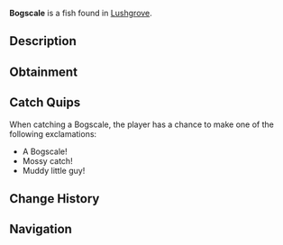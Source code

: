 {{FishInfobox
|image          = Bogscale.png
|rarity         = Common
|sea            = Second Sea
|location       = [[Lushgrove]]
|sublocation    = 
|sources        = Fishing Rod
|radar_location = 
|prog_speed     = +10
|xp             = 18
|weather        = Foggy
|time           = Day
|season         = Autumn
|bait           = Worm
|base_weight    = 7
|base_value     = 35
|weight_range   = 4
|base_chance    = 110
|base_resil     = 80
}}
'''Bogscale''' is a {{Rarity|Common}} fish found in [[Lushgrove]].

== Description ==
{{Description|A brown fish cloaked in grassy tendrils, blending into the muddy waters like a living mire.|Bestiary Entry}}

== Obtainment ==
{{Description|It thrives when the leaves fall and the air grows thick with haze.|Bestiary Hint}}
{{Fish Availability|
Lushgrove
|top_rods      = 
Training Rod\799818.18\NaN;
Flimsy Rod\777762.24\637202.8;
Free Spirit Rod\309963.97\0;
Azure Of Lagoon\284100.98\35605.09;
Astralhook Rod\258980.41\0;
Plastic Rod\225509.9\26355.56;
Friendly Rod\254875.27\32488.51;
Lobster Rod\244865.19\30800.17;
Firefly Rod\257414.55\28342.13;
Carrot Rod\256331.3\28243.15;
Fischer's Rod\224386.63\26191.02;
Brick Built Rod\209656.96\19859.03;
Blazebringer Rod\255183.88\28708.25;
Trident Rod\242378.78\21804.75;
Verdant Shear Rod\242231.31\24532.69;
No-Life Rod\211441.08\19939.31;
Ethereal Prism Rod\201741.48\19422.67;
Seraphic Rod\201116.52\18092.73;
Challenger's Rod\200321.89\18788.57;
Depthseeker Rod\196063\19446.08;
Avalanche Rod\194898.33\19394.05;
Rod Of The Forgotten Fang\193719.94\17505.74;
Volcanic Rod\193160.17\18563.72;
Zeus Rod\192491.49\18499.46;
Rod Of The Exalted One\192226.88\17394.1;
Rod Of The Depths\192131.44\17625.96;
Steady Rod\158820.16\16781.95
|recommended   = Free Spirit Rod
}}

== Catch Quips ==
When catching a Bogscale, the player has a chance to make one of the following exclamations:
* A Bogscale!
* Mossy catch!
* Muddy little guy!

== Change History ==
{{Change History|{{subst:Current Version}}}}

== Navigation ==
{{Fish Navbox|Lushgrove}}